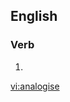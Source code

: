 ==English==

===Verb===
{{en-verb|analogis|ing}}

# {{alternative spelling of|analogize}}

[[vi:analogise]]